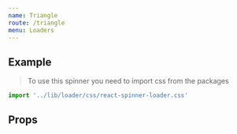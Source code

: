```yaml
---
name: Triangle
route: /triangle
menu: Loaders
---
```



## Example

<Playground>
  <Triangle ariaLabel="loading-indicator" />
</Playground>

> To use this spinner you need to import css from the packages
```jsx
import '../lib/loader/css/react-spinner-loader.css'
```


## Props

<Props of={Triangle} />
